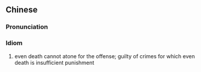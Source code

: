 {{also|罪不容诛}}
==Chinese==
{{zh-forms|s=罪不容诛|type=121}}

===Pronunciation===
{{zh-pron
|m=zuì不róngzhū
|c=zeoi6 bat1 jung4 zyu1
|cat=id
}}

===Idiom===
{{zh-idiom}}

# even death cannot atone for the offense; guilty of crimes for which even death is insufficient punishment